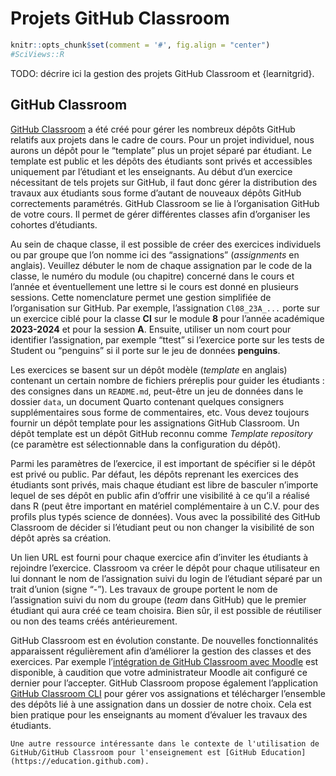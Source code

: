 # Projets GitHub Classroom {#projets}

```r
knitr::opts_chunk$set(comment = '#', fig.align = "center")
#SciViews::R
```

TODO: décrire ici la gestion des projets GitHub Classroom et {learnitgrid}.

## GitHub Classroom

[GitHub Classroom](https://classroom.github.com) a été créé pour gérer les nombreux dépôts GitHub relatifs aux projets dans le cadre de cours. Pour un projet individuel, nous aurons un dépôt pour le "template" plus un projet séparé par étudiant. Le template est public et les dépôts des étudiants sont privés et accessibles uniquement par l'étudiant et les enseignants. Au début d'un exercice nécessitant de tels projets sur GitHub, il faut donc gérer la distribution des travaux aux étudiants sous forme d'autant de nouveaux dépôts GitHub correctements paramétrés. GitHub Classroom se lie à l'organisation GitHub de votre cours. Il permet de gérer différentes classes afin d'organiser les cohortes d'étudiants.

Au sein de chaque classe, il est possible de créer des exercices individuels ou par groupe que l'on nomme ici des "assignations" (*assignments* en anglais). Veuillez débuter le nom de chaque assignation par le code de la classe, le numéro du module (ou chapitre) concerné dans le cours et l'année et éventuellement une lettre si le cours est donné en plusieurs sessions. Cette nomenclature permet une gestion simplifiée de l'organisation sur GitHub. Par exemple, l'assignation `Cl08_23A_...` porte sur un exercice ciblé pour la classe **Cl** sur le module **8** pour l'année académique **2023-2024** et pour la session **A**. Ensuite, utiliser un nom court pour identifier l'assignation, par exemple "ttest" si l'exercice porte sur les tests de Student ou "penguins" si il porte sur le jeu de données **penguins**.

Les exercices se basent sur un dépôt modèle (*template* en anglais) contenant un certain nombre de fichiers préreplis pour guider les étudiants : des consignes dans un `README.md`, peut-être un jeu de données dans le dossier `data`, un document Quarto contenant quelques consigners supplémentaires sous forme de commentaires, etc. Vous devez toujours fournir un dépôt template pour les assignations GitHub Classroom. Un dépôt template est un dépôt GitHub reconnu comme *Template repository* (ce paramètre est sélectionnable dans la configuration du dépôt).

Parmi les paramètres de l'exercice, il est important de spécifier si le dépôt est privé ou public. Par défaut, les dépôts reprenant les exercices des étudiants sont privés, mais chaque étudiant est libre de basculer n'importe lequel de ses dépôt en public afin d'offrir une visibilité à ce qu'il a réalisé dans R (peut être important en matériel complémentaire à un C.V. pour des profils plus typés science de données). Vous avec la possibilité des GitHub Classroom de décider si l'étudiant peut ou non changer la visibilité de son dépôt après sa création.

Un lien URL est fourni pour chaque exercice afin d'inviter les étudiants à rejoindre l'exercice. Classroom va créer le dépôt pour chaque utilisateur en lui donnant le nom de l'assignation suivi du login de l'étudiant séparé par un trait d'union (signe "-"). Les travaux de groupe portent le nom de l'assignation suivi du nom du groupe (*team* dans GitHub) que le premier étudiant qui aura créé ce team choisira. Bien sûr, il est possible de réutiliser ou non des teams créés antérieurement.

GitHub Classroom est en évolution constante. De nouvelles fonctionnalités apparaissent régulièrement afin d'améliorer la gestion des classes et des exercices. Par exemple l'[intégration de GitHub Classroom avec Moodle](https://classroom.github.com/help/setup-moodle) est disponible, à caudition que votre administrateur Moodle ait configuré ce dernier pour l'accepter. GitHub Classroom propose également l'application [GitHub Classroom CLI](https://docs.github.com/en/education/manage-coursework-with-github-classroom/teach-with-github-classroom/using-github-classroom-with-github-cli) pour gérer vos assignations et télécharger l'ensemble des dépôts lié à une assignation dans un dossier de notre choix. Cela est bien pratique pour les enseignants au moment d'évaluer les travaux des étudiants.

```block2
Une autre ressource intéressante dans le contexte de l'utilisation de GitHub/GitHub Classroom pour l'enseignement est [GitHub Education](https://education.github.com).
```
